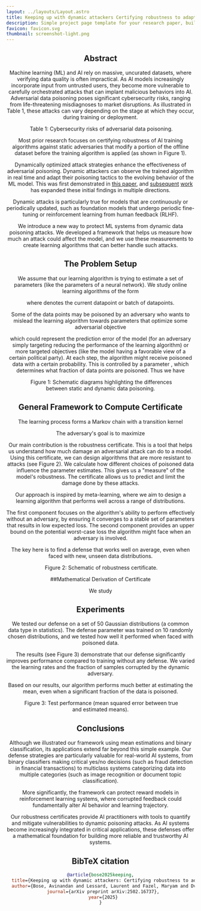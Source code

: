 ```yaml
---
layout: ../layouts/Layout.astro
title: Keeping up with dynamic attackers Certifying robustness to adaptive online data poisoning
description: Simple project page template for your research paper, built with Astro and Tailwind CSS
favicon: favicon.svg
thumbnail: screenshot-light.png
---
```







<Header
  title={frontmatter.title}
  authors={[
    {
      name: "Avinandan Bose",
      institution: "University of Washington",
      notes: [],
    },
    {
      name: "Laurent Lessard",
      institution: "Northeastern University",
      notes: [],
    },
    {
      name: "Maryam Fazel",
      institution: "University of Washington",
      notes: [],
    },
    {
      name: "Krishnamurthy (Dj) Dvijotham",
      institution: "ServiceNow Research",
      notes: [],
    },
  ]}
  conference="AISTATS 2025"
  links={[
    {
      name: "Paper",
      url: "https://arxiv.org/pdf/2502.16737",
      icon: "ri:file-pdf-2-line",
    },
    {
      name: "Code",
      url: "https://github.com/Avinandan22/Certified-Robustness",
      icon: "ri:github-line",
    },
    {
      name: "Blog",
      url: "https://www.servicenow.com/blogs/2025/robustness-against-dynamic-data-poisoning",
      icon: "ri:article-line", 
    },
  ]} 
/>


## Abstract
<LaTeX formula='\theta' inline={true}/>

Machine learning (ML) and AI rely on massive, uncurated datasets, where verifying data quality is often impractical. As AI models increasingly incorporate input from untrusted users, they become more vulnerable to carefully orchestrated attacks that can implant malicious behaviors into AI. Adversarial data poisoning poses significant cybersecurity risks, ranging from life-threatening misdiagnoses to market disruptions. As illustrated in Table 1, these attacks can vary depending on the stage at which they occur, during training or deployment. 

<Figure>
  <Image slot="figure" source={table1} altText="Table 1: Cybersecurity risks of adversarial data poisoning" />
  <span slot="caption">Table 1: Cybersecurity risks of adversarial data poisoning.</span>
</Figure>

Most prior research focuses on certifying robustness of AI training algorithms against static adversaries that modify a portion of the offline dataset before the training algorithm is applied (as shown in Figure 1). 

Dynamically optimized attack strategies enhance the effectiveness of adversarial poisoning. Dynamic attackers can observe the trained algorithm in real time and adapt their poisoning tactics to the evolving behavior of the ML model. This was first demonstrated in [this paper](https://arxiv.org/abs/1808.08994), and [subsequent](http://proceedings.mlr.press/v120/zhang20b.html) [work](https://proceedings.mlr.press/v97/liu19e/liu19e.pdf) has expanded these initial findings in multiple directions.

Dynamic attacks is particularly true for models that are continuously or periodically updated, such as foundation models that undergo periodic fine-tuning or reinforcement learning from human feedback (RLHF).

We introduce a new way to protect ML systems from dynamic data poisoning attacks. We developed a framework that helps us measure how much an attack could affect the model, and we use these measurements to create learning algorithms that can better handle such attacks.

## The Problem Setup
We assume that our learning algorithm is trying to estimate a set of parameters <LaTeX formula='\theta' inline={true}/> (like the parameters of a neural network). We study online learning algorithms of the form 

<LaTeX formula='\theta^\prime \gets F(\theta, z)'/> 

where  <LaTeX formula='z' inline={true}/> denotes the current datapoint or batch of datapoints.

Some of the data points may be poisoned by an adversary who wants to mislead the learning algorithm towards parameters that optimize some adversarial objective 

<LaTeX formula='\ell_{\text{adv}}(\theta)'/>

which could represent the prediction error of the model (for an adversary simply targeting reducing the performance of the learning algorithm) or more targeted objectives (like the model having a favorable view of a certain political party). At each step, the algorithm might receive poisoned data with a certain probability. This is controlled by a parameter <LaTeX formula='\epsilon' inline={true}/>, which determines what fraction of data points are poisoned. Thus we have

<LaTeX formula='z = z_{\text{adv}} \text{ with probability} \epsilon, z \sim \mathbb{P}_{\text{data}} \text{ with probability } 1-\epsilon'/>

<Figure>
  <Image slot="figure" source={schematic} altText="Schematic diagrams highlighting the differences between static and dynamic data poisoning" />
  <span slot="caption">Figure 1: Schematic diagrams highlighting the differences between static and dynamic data poisoning.</span>
</Figure>


## General Framework to Compute Certificate


The learning process forms a Markov chain with a transition kernel

<LaTeX formula='\Pi_{z}(\theta^\prime|\theta) \epsilon \delta(F(\theta, z))\text{ where } z \sim \epsilon\delta(z^{\text{adv}}) + (1-\epsilon)\mathbb{P}_{\text{data}}' />

The adversary's goal is to maximize

<LaTeX formula='\lim_{T \to \infty} \frac{1}{T}\mathbb{E}\left[\sum_{t=0}^T \ell_{\text{adv}}(\theta_t)\right]' />



Our main contribution is the robustness certificate. This is a tool that helps us understand how much damage an adversarial attack can do to a model. Using this certificate, we can design algorithms that are more resistant to attacks (see Figure 2). We calculate how different choices of poisoned data influence the parameter estimates. This gives us a "measure" of the model's robustness. The certificate allows us to predict and limit the damage done by these attacks.

Our approach is inspired by meta-learning, where we aim to design a learning algorithm that performs well across a range of distributions.

The first component focuses on the algorithm's ability to perform effectively without an adversary, by ensuring it converges to a stable set of parameters that results in low expected loss. The second component provides an upper bound on the potential worst-case loss the algorithm might face when an adversary is involved.

The key here is to find a defense that works well on average, even when faced with new, unseen data distributions.
<Figure>
  <Image slot="figure" source={Figure3} altText="Schematic of robustness certificate." />
  <span slot="caption">Figure 2: Schematic of robustness certificate.</span>
</Figure>

##Mathematical Derivation of Certificate

We study 


<HighlightedSection>
 
## Experiments

We tested our defense on a set of 50 Gaussian distributions (a common data type in statistics). The defense parameter was trained on 10 randomly chosen distributions, and we tested how well it performed when faced with poisoned data.

The results (see Figure 3) demonstrate that our defense significantly improves performance compared to training without any defense. We varied the learning rates and the fraction of samples corrupted by the dynamic adversary.

Based on our results, our algorithm performs much better at estimating the mean, even when a significant fraction of the data is poisoned.

<Figure>
  <Image slot="figure" source={mean} altText="Figure 4: Test performance (mean squared error between true and estimated means)" />
  <span slot="caption">Figure 3: Test performance (mean squared error between true and estimated means).</span>
</Figure>

</HighlightedSection>

## Conclusions

Although we illustrated our framework using mean estimations and binary classification, its applications extend far beyond this simple example. Our defense strategies are particularly valuable for real-world AI systems, from binary classifiers making critical yes/no decisions (such as fraud detection in financial transactions) to multiclass systems categorizing data into multiple categories (such as image recognition or document topic classification).

More significantly, the framework can protect reward models in reinforcement learning systems, where corrupted feedback could fundamentally alter AI behavior and learning trajectory.

Our robustness certificates provide AI practitioners with tools to quantify and mitigate vulnerabilities to dynamic poisoning attacks. As AI systems become increasingly integrated in critical applications, these defenses offer a mathematical foundation for building more reliable and trustworthy AI systems.

## BibTeX citation

```bibtex
@article{bose2025keeping,
  title={Keeping up with dynamic attackers: Certifying robustness to adaptive online data poisoning},
  author={Bose, Avinandan and Lessard, Laurent and Fazel, Maryam and Dvijotham, Krishnamurthy Dj},
  journal={arXiv preprint arXiv:2502.16737},
  year={2025}
}
```
